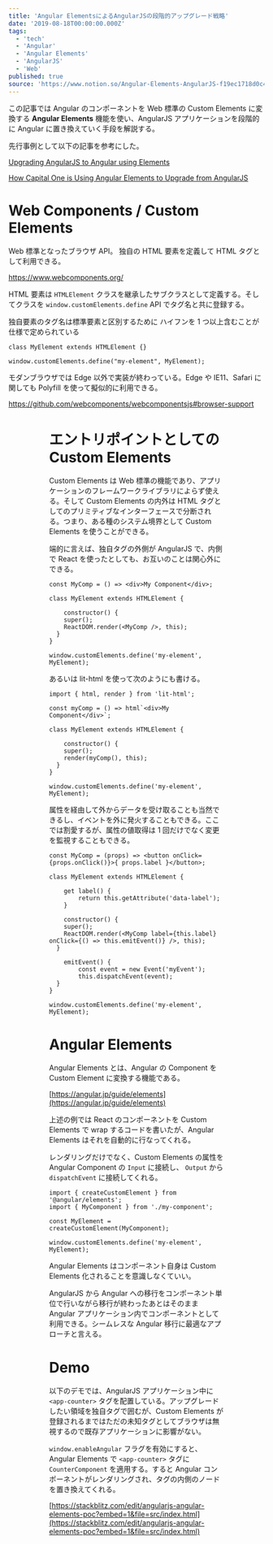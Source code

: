 ```yaml
---
title: 'Angular ElementsによるAngularJSの段階的アップグレード戦略'
date: '2019-08-18T00:00:00.000Z'
tags:
  - 'tech'
  - 'Angular'
  - 'Angular Elements'
  - 'AngularJS'
  - 'Web'
published: true
source: 'https://www.notion.so/Angular-Elements-AngularJS-f19ec1718d0c4245becbad06777044f5'
---
```



この記事では Angular のコンポーネントを Web 標準の Custom Elements に変換する **Angular Elements** 機能を使い、AngularJS アプリケーションを段階的に Angular に置き換えていく手段を解説する。

先行事例として以下の記事を参考にした。

[Upgrading AngularJS to Angular using Elements](https://blog.nrwl.io/upgrading-angularjs-to-angular-using-elements-f2960a98bc0e)

[How Capital One is Using Angular Elements to Upgrade from AngularJS](https://medium.com/capital-one-tech/capital-one-is-using-angular-elements-to-upgrade-from-angularjs-to-angular-42f38ef7f5fd)

# Web Components / Custom Elements

Web 標準となったブラウザ API。 独自の HTML 要素を定義して HTML タグとして利用できる。

https://www.webcomponents.org/

HTML 要素は `HTMLElement` クラスを継承したサブクラスとして定義する。そしてクラスを `window.customElements.define` API でタグ名と共に登録する。

独自要素のタグ名は標準要素と区別するために ハイフンを 1 つ以上含むことが仕様で定められている

```
class MyElement extends HTMLElement {}

window.customElements.define("my-element", MyElement);
```

モダンブラウザでは Edge 以外で実装が終わっている。Edge や IE11、Safari に関しても Polyfill を使って擬似的に利用できる。

https://github.com/webcomponents/webcomponentsjs#browser-support

<Figure
  src="/images/upgrading-angularjs-app-with-angular-elements/c3e4c0a1-38e1-47ae-9cd5-e118e45f2840/Untitled.png"
  caption=""
/>

<Figure
  src="/images/upgrading-angularjs-app-with-angular-elements/c9f23fb7-4363-4ba2-8f50-e21248b20c71/Untitled_1.png"
  caption=""
/>

# エントリポイントとしての Custom Elements

Custom Elements は Web 標準の機能であり、アプリケーションのフレームワークライブラリによらず使える。そして Custom Elements の内外は HTML タグとしてのプリミティブなインターフェースで分断される。つまり、ある種のシステム境界として Custom Elements を使うことができる。

端的に言えば、独自タグの外側が AngularJS で、内側で React を使ったとしても、お互いのことは関心外にできる。

```
const MyComp = () => <div>My Component</div>;

class MyElement extends HTMLElement {

    constructor() {
    super();
    ReactDOM.render(<MyComp />, this);
  }
}

window.customElements.define('my-element', MyElement);
```

あるいは lit-html を使って次のようにも書ける。

```
import { html, render } from 'lit-html';

const myComp = () => html`<div>My Component</div>`;

class MyElement extends HTMLElement {

    constructor() {
    super();
    render(myComp(), this);
  }
}

window.customElements.define('my-element', MyElement);
```

属性を経由して外からデータを受け取ることも当然できるし、イベントを外に発火することもできる。ここでは割愛するが、属性の値取得は 1 回だけでなく変更を監視することもできる。

```
const MyComp = (props) => <button onClick={props.onClick()}>{ props.label }</button>;

class MyElement extends HTMLElement {

    get label() {
        return this.getAttribute('data-label');
    }

    constructor() {
    super();
    ReactDOM.render(<MyComp label={this.label} onClick={() => this.emitEvent()} />, this);
  }

    emitEvent() {
        const event = new Event('myEvent');
        this.dispatchEvent(event);
  }
}

window.customElements.define('my-element', MyElement);
```

# Angular Elements

Angular Elements とは、Angular の Component を Custom Element に変換する機能である。

[https://angular.jp/guide/elements](https://angular.jp/guide/elements)

上述の例では React のコンポーネントを Custom Elements で wrap するコードを書いたが、Angular Elements はそれを自動的に行なってくれる。

レンダリングだけでなく、Custom Elements の属性を Angular Component の `Input` に接続し、 `Output` から `dispatchEvent` に接続してくれる。

```
import { createCustomElement } from '@angular/elements';
import { MyComponent } from './my-component';

const MyElement = createCustomElement(MyComponent);

window.customElements.define('my-element', MyElement);
```

Angular Elements はコンポーネント自身は Custom Elements 化されることを意識しなくていい。

AngularJS から Angular への移行をコンポーネント単位で行いながら移行が終わったあとはそのまま Angular アプリケーション内でコンポーネントとして利用できる。シームレスな Angular 移行に最適なアプローチと言える。

# Demo

以下のデモでは、AngularJS アプリケーション中に `<app-counter>` タグを配置している。アップグレードしたい領域を独自タグで囲むが、Custom Elements が登録されるまではただの未知タグとしてブラウザは無視するので既存アプリケーションに影響がない。

`window.enableAngular` フラグを有効にすると、Angular Elements で `<app-counter>` タグに `CounterComponent` を適用する。すると Angular コンポーネントがレンダリングされ、タグの内側のノードを置き換えてくれる。

[https://stackblitz.com/edit/angularjs-angular-elements-poc?embed=1&file=src/index.html](https://stackblitz.com/edit/angularjs-angular-elements-poc?embed=1&file=src/index.html)
